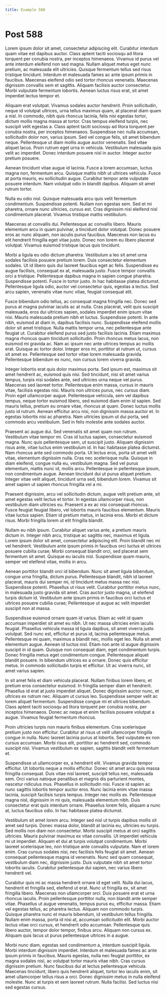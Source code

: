 ```yaml
---
title: Example 588
---
```


# Post 588

Lorem ipsum dolor sit amet, consectetur adipiscing elit. Curabitur interdum quam vitae est dapibus auctor. Class aptent taciti sociosqu ad litora torquent per conubia nostra, per inceptos himenaeos. Vivamus id purus vel ante interdum eleifend non sed magna. Nullam aliquet metus eget nunc pretium, ac malesuada elit ultricies. Quisque fermentum tellus sed risus tristique tincidunt. Interdum et malesuada fames ac ante ipsum primis in faucibus. Maecenas eleifend odio sed tortor rhoncus venenatis. Maecenas dignissim convallis sem et sagittis. Aliquam facilisis auctor consectetur. Morbi vulputate fermentum lobortis. Aenean luctus risus erat, sit amet imperdiet lectus tempor et.

Aliquam erat volutpat. Vivamus sodales auctor hendrerit. Proin sollicitudin, neque id volutpat ultrices, urna tellus maximus quam, at placerat diam quam a nisl. In commodo, nibh quis rhoncus lacinia, felis nisi egestas tortor, dictum mollis magna massa at tortor. Cras tempus eleifend turpis, nec suscipit velit egestas a. Class aptent taciti sociosqu ad litora torquent per conubia nostra, per inceptos himenaeos. Suspendisse nec nulla accumsan, sollicitudin dolor non, varius ipsum. Sed vel congue felis, sit amet bibendum neque. Pellentesque ut diam mollis augue auctor venenatis. Sed vitae aliquet lacus. Proin rutrum eget urna in vehicula. Vestibulum malesuada quis velit ac imperdiet. Donec interdum posuere nisl in auctor. Integer auctor pretium posuere.

Aenean tincidunt vitae augue id lacinia. Fusce a lorem accumsan, luctus magna non, fermentum arcu. Quisque mattis nibh ut ultrices vehicula. Fusce at porta mauris, eu sollicitudin augue. Curabitur tempor ante vulputate posuere interdum. Nam volutpat odio in blandit dapibus. Aliquam sit amet rutrum tortor.

Nulla eu odio nisl. Quisque malesuada arcu quis velit fermentum condimentum. Suspendisse potenti. Nullam non egestas sem. Sed et mi pharetra, ornare nunc ultricies, cursus est. Cras dignissim nisl eleifend nisl condimentum placerat. Vivamus tristique mattis vestibulum.

Maecenas at convallis dui. Pellentesque ac convallis libero. Mauris elementum arcu in quam pulvinar, a tincidunt dolor volutpat. Donec posuere eros ac nunc aliquam, non iaculis purus faucibus. Maecenas non lacus eu elit hendrerit fringilla eget vitae justo. Donec non lorem eu libero placerat volutpat. Vivamus euismod tristique lacus quis tincidunt.

Morbi a ligula eu odio dictum pharetra. Vestibulum a leo sit amet urna sodales facilisis posuere pretium lorem. Duis consectetur elementum sodales. Ut id libero quis dui laoreet faucibus eget ac felis. Suspendisse eu augue facilisis, consequat ex at, malesuada justo. Fusce tempor convallis orci a tristique. Pellentesque dapibus magna in sapien congue pharetra. Suspendisse potenti. Fusce in tortor justo. In hac habitasse platea dictumst. Pellentesque ligula odio, auctor vel consectetur quis, egestas a lectus. Sed arcu sapien, venenatis vitae nunc vitae, feugiat consequat elit.

Fusce bibendum odio tellus, ac consequat magna fringilla nec. Donec sed purus at magna pulvinar iaculis ac at nulla. Cras placerat, velit quis suscipit malesuada, eros dui ultrices sapien, sodales imperdiet enim ipsum vitae nisi. Mauris malesuada pretium nibh et luctus. Suspendisse potenti. In ante nibh, euismod at diam in, dapibus facilisis nunc. Suspendisse eleifend mollis dolor sit amet tristique. Nulla mattis tempor urna, nec pellentesque ante feugiat ut. Curabitur eleifend purus sed justo facilisis lacinia. Etiam maximus magna rhoncus quam tincidunt sollicitudin. Proin rhoncus metus lacus, non euismod mi gravida ac. Nam ac ipsum nec ante ultrices tempus ac mollis erat. Quisque ac tortor dolor. Integer eros mi, porttitor at rutrum ut, cursus sit amet ex. Pellentesque sed tortor vitae lorem malesuada gravida. Pellentesque bibendum ex nunc, non cursus lorem viverra gravida.

Integer lobortis erat quis dolor maximus porta. Sed ipsum est, maximus sit amet hendrerit ac, euismod quis nisi. Sed tincidunt, nisi sit amet varius tempus, turpis nisi sodales ante, sed ultricies urna neque vel purus. Maecenas sed laoreet tortor. Pellentesque enim massa, cursus in mauris vitae, facilisis egestas nisi. Mauris non ultrices purus, nec cursus diam. Proin eget ullamcorper augue. Pellentesque vehicula, sem vel dapibus tempus, neque tortor euismod libero, sed euismod diam enim id sapien. Sed mauris tellus, pretium eu ornare vitae, rhoncus at quam. Donec luctus mollis justo id rutrum. Aenean efficitur arcu nisi, non dignissim massa auctor et. In egestas lobortis nisi ac pharetra. Nam ultricies ipsum ut dui porta, sed commodo arcu vestibulum. Sed in felis molestie ante sodales auctor.

Praesent ac augue dui. Sed venenatis sit amet quam non rutrum. Vestibulum vitae tempor mi. Cras id luctus sapien, consectetur euismod magna. Nunc quis pellentesque sem, ut suscipit justo. Aliquam dignissim risus ante, vitae luctus enim vestibulum id. In hac habitasse platea dictumst. Nam rhoncus ante sed commodo porta. Ut lectus eros, porta sit amet velit vitae, elementum dignissim nulla. Cras nec scelerisque nulla. Quisque in diam eleifend, congue nulla eu, vestibulum magna. Sed vel purus elementum, mattis nunc id, mollis arcu. Pellentesque in pellentesque ipsum, non condimentum augue. Aenean tincidunt dui ut purus aliquet pretium. Integer vitae velit aliquet, tincidunt urna sed, bibendum lorem. Vivamus sit amet sapien ut sapien rhoncus fringilla vel a mi.

Praesent dignissim, arcu vel sollicitudin dictum, augue velit pretium ante, sit amet egestas velit lectus et tortor. In egestas ullamcorper risus, non vestibulum diam ultricies eu. Praesent a ex ac nisi consequat rhoncus. Fusce feugiat feugiat libero, vel lobortis mauris faucibus elementum. Mauris vitae luctus sapien. Etiam id pretium metus, in lacinia eros. Morbi et dictum risus. Morbi fringilla lorem ut elit fringilla blandit.

Nullam eu nibh ipsum. Curabitur aliquet varius ante, a pretium mauris dictum in. Integer nibh arcu, tristique ac sagittis nec, maximus et ligula. Lorem ipsum dolor sit amet, consectetur adipiscing elit. Proin blandit nec mi vel hendrerit. Vestibulum ante ipsum primis in faucibus orci luctus et ultrices posuere cubilia curae; Morbi consequat blandit orci, sed placerat sem fermentum sit amet. Quisque eu iaculis nisl. Suspendisse quam mauris, semper vel eleifend vitae, mollis in arcu.

Aenean porttitor blandit orci id bibendum. Nunc sit amet ligula bibendum, congue urna fringilla, dictum purus. Pellentesque blandit, nibh id laoreet placerat, mauris dui semper mi, id tincidunt metus massa nec nisi. Suspendisse potenti. Phasellus ut risus velit. Curabitur porttitor metus nunc, in malesuada justo gravida sit amet. Cras auctor justo magna, ut eleifend turpis dictum id. Vestibulum ante ipsum primis in faucibus orci luctus et ultrices posuere cubilia curae; Pellentesque ut augue ac velit imperdiet suscipit non at massa.

Suspendisse euismod ornare quam id varius. Etiam ac velit id quam accumsan imperdiet sit amet eu nibh. Ut nec massa ultricies enim iaculis feugiat. Phasellus vehicula massa id ligula dapibus, sit amet viverra justo volutpat. Sed nunc est, efficitur et purus id, lacinia pellentesque metus. Pellentesque mi quam, maximus a blandit nec, mollis eget leo. Nulla sit amet elementum augue. Aenean id luctus nisl. Etiam non ante id augue dignissim suscipit in id quam. Quisque non consequat diam, eget condimentum turpis. Donec fringilla metus eget condimentum congue. Pellentesque aliquet blandit posuere. In bibendum ultrices ex a ornare. Donec quis efficitur metus. In commodo sollicitudin turpis et efficitur. Ut ac viverra nunc, sit amet varius sapien.

In sit amet felis et diam vehicula placerat. Nullam finibus lorem libero, et pretium eros consectetur euismod. In fringilla semper diam et hendrerit. Phasellus id erat at justo imperdiet aliquet. Donec dignissim auctor nunc, et ultrices ex rutrum nec. Aliquam ut cursus leo. Suspendisse semper velit ac lorem aliquet fermentum. Suspendisse congue mi et ultrices bibendum. Class aptent taciti sociosqu ad litora torquent per conubia nostra, per inceptos himenaeos. Donec ac neque et enim facilisis posuere volutpat a augue. Vivamus feugiat fermentum rhoncus.

Proin ultricies turpis non mauris finibus elementum. Cras scelerisque pretium justo non efficitur. Curabitur at risus ut velit ullamcorper fringilla congue in nulla. Nunc laoreet lacinia purus at lobortis. Sed vulputate ex non cursus accumsan. Morbi risus elit, porttitor ac hendrerit sed, commodo suscipit nisi. Vivamus vestibulum ex sapien, sagittis blandit velit fermentum et.

Suspendisse ut ullamcorper ex, a hendrerit elit. Vivamus gravida tempor efficitur. Ut lobortis neque a mollis efficitur. Donec sit amet arcu quis massa fringilla consequat. Duis vitae nisl laoreet, suscipit tellus nec, malesuada sem. Orci varius natoque penatibus et magnis dis parturient montes, nascetur ridiculus mus. Phasellus in sollicitudin nisi. Fusce id sapien ac nunc sagittis lobortis tempor auctor eros. Nunc lacinia enim vitae massa lacinia, suscipit facilisis turpis tempus. Integer nec mollis ex. Pellentesque magna nisl, dignissim in mi quis, malesuada elementum nibh. Duis consectetur erat quis interdum ornare. Phasellus lorem felis, aliquam a nunc at, luctus faucibus odio. In hac habitasse platea dictumst.

Vestibulum sit amet lorem arcu. Integer sed nisl ut turpis dapibus mollis sit amet sed turpis. Donec massa dolor, blandit at lacinia eu, ultricies eu turpis. Sed mollis non diam non consectetur. Morbi suscipit metus at orci sagittis ultricies. Mauris pulvinar maximus ex vitae convallis. Ut imperdiet vehicula mi ut imperdiet. Aliquam et dui at turpis volutpat condimentum. Morbi laoreet scelerisque leo, non tristique ante convallis vulputate. Nam et lorem enim. Cras cursus sodales nisi, nec facilisis felis feugiat sit amet. Aenean consequat pellentesque magna id venenatis. Nunc sed quam consequat, vestibulum diam nec, dignissim justo. Duis vulputate nibh sit amet tortor lobortis iaculis. Curabitur pellentesque dui sapien, nec varius libero hendrerit vel.

Curabitur quis mi ac massa hendrerit ornare id eget velit. Nulla dui lacus, hendrerit et fringilla sed, eleifend ut erat. Nunc ut fringilla ex, sit amet fringilla libero. Maecenas non ullamcorper orci. Duis posuere erat et urna rhoncus iaculis. Proin pellentesque porttitor nulla, non blandit ante semper vitae. Phasellus ut augue venenatis, tempus purus eu, efficitur massa. Etiam vel egestas tellus, ac pharetra lectus. Aliquam non commodo turpis. Quisque pharetra nunc et mauris bibendum, id vestibulum tellus fringilla. Nullam enim massa, porta id nisi at, accumsan sollicitudin elit. Morbi auctor lectus vitae orci cursus, et hendrerit odio accumsan. Pellentesque quis libero auctor, tempor dolor tempor, finibus arcu. Aliquam non cursus ex. Aliquam quis lacus ut purus pellentesque ultrices in a augue.

Morbi nunc diam, egestas sed condimentum a, interdum suscipit ligula. Morbi interdum dignissim imperdiet. Interdum et malesuada fames ac ante ipsum primis in faucibus. Mauris egestas, nulla nec feugiat porttitor, ex magna sodales nisl, ac volutpat tortor mauris vitae nibh. Cras cursus dignissim pretium. Nunc faucibus dui at lectus pellentesque vehicula. Maecenas tincidunt, libero quis hendrerit aliquet, tortor leo iaculis enim, sit amet ullamcorper tellus risus a orci. Donec dignissim metus in nulla eleifend molestie. Nunc at turpis et sem laoreet rutrum. Nulla facilisi. Sed luctus nisi sed egestas cursus.
